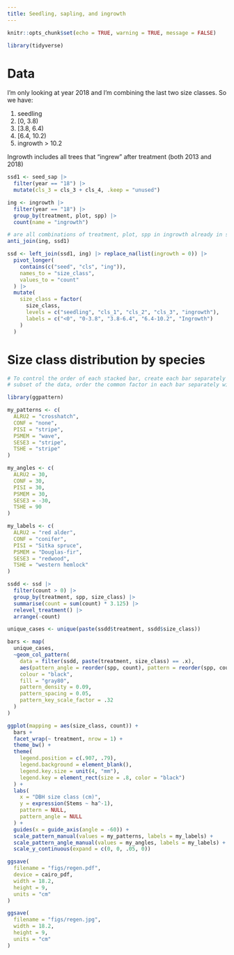 ```yaml
---
title: Seedling, sapling, and ingrowth
---
```


```r
knitr::opts_chunk$set(echo = TRUE, warning = TRUE, message = FALSE)
```

```r
library(tidyverse)
```

# Data

I'm only looking at year 2018 and I'm combining the last two size classes. So we have:

 1. seedling
 2. [0, 3.8)
 3. [3.8, 6.4)
 4. [6.4, 10.2)
 5. ingrowth > 10.2

Ingrowth includes all trees that "ingrew" after treatment (both 2013 and 2018)

```r

ssd1 <- seed_sap |>
  filter(year == "18") |>
  mutate(cls_3 = cls_3 + cls_4, .keep = "unused")

ing <- ingrowth |>
  filter(year == "18") |>
  group_by(treatment, plot, spp) |>
  count(name = "ingrowth")

# are all combinations of treatment, plot, spp in ingrowth already in saplings/seedlings?
anti_join(ing, ssd1)

ssd <- left_join(ssd1, ing) |> replace_na(list(ingrowth = 0)) |>
  pivot_longer(
    contains(c("seed", "cls", "ing")),
    names_to = "size_class",
    values_to = "count"
  ) |>
  mutate(
    size_class = factor(
      size_class,
      levels = c("seedling", "cls_1", "cls_2", "cls_3", "ingrowth"),
      labels = c("<0", "0-3.8", "3.8-6.4", "6.4-10.2", "Ingrowth")
    )
  )

```


# Size class distribution by species

```r

# To control the order of each stacked bar, create each bar separately from a 
# subset of the data, order the common factor in each bar separately with "reorder"

library(ggpattern)

my_patterns <- c(
  ALRU2 = "crosshatch",
  CONF = "none",
  PISI = "stripe",
  PSMEM = "wave",
  SESE3 = "stripe",
  TSHE = "stripe"
)

my_angles <- c(
  ALRU2 = 30,
  CONF = 30,
  PISI = 30,
  PSMEM = 30,
  SESE3 = -30,
  TSHE = 90
)

my_labels <- c(
  ALRU2 = "red alder",
  CONF = "conifer",
  PISI = "Sitka spruce",
  PSMEM = "Douglas-fir",
  SESE3 = "redwood",
  TSHE = "western hemlock"
)

ssdd <- ssd |>
  filter(count > 0) |>
  group_by(treatment, spp, size_class) |>
  summarise(count = sum(count) * 3.125) |>
  relevel_treatment() |>
  arrange(-count)

unique_cases <- unique(paste(ssdd$treatment, ssdd$size_class))

bars <- map(
  unique_cases, 
  ~geom_col_pattern(
    data = filter(ssdd, paste(treatment, size_class) == .x),
    aes(pattern_angle = reorder(spp, count), pattern = reorder(spp, count)),
    colour = "black",
    fill = "gray80",
    pattern_density = 0.09,
    pattern_spacing = 0.05,
    pattern_key_scale_factor = .32
  )
)

ggplot(mapping = aes(size_class, count)) +
  bars +
  facet_wrap(~ treatment, nrow = 1) +
  theme_bw() +
  theme(
    legend.position = c(.907, .79),
    legend.background = element_blank(),
    legend.key.size = unit(4, "mm"),
    legend.key = element_rect(size = .8, color = "black")
  ) +
  labs(
    x = "DBH size class (cm)",
    y = expression(Stems ~ ha^-1),
    pattern = NULL,
    pattern_angle = NULL
  ) + 
  guides(x = guide_axis(angle = -60)) +
  scale_pattern_manual(values = my_patterns, labels = my_labels) +
  scale_pattern_angle_manual(values = my_angles, labels = my_labels) +
  scale_y_continuous(expand = c(0, 0, .05, 0))

ggsave(
  filename = "figs/regen.pdf",
  device = cairo_pdf,
  width = 18.2,
  height = 9,
  units = "cm"
)

ggsave(
  filename = "figs/regen.jpg",
  width = 18.2,
  height = 9,
  units = "cm"
)

```
